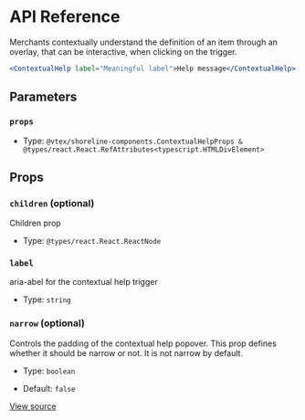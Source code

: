 # API Reference

Merchants contextually understand the definition of an item through an overlay, that can be interactive, when clicking on the trigger.

```jsx
<ContextualHelp label="Meaningful label">Help message</ContextualHelp>
```

## Parameters

### `props`

- Type: `@vtex/shoreline-components.ContextualHelpProps & @types/react.React.RefAttributes<typescript.HTMLDivElement>`

## Props

### `children` (optional)

Children prop

- Type: `@types/react.React.ReactNode`

### `label`

aria-abel for the contextual help trigger

- Type: `string`

### `narrow` (optional)

Controls the padding of the contextual help popover.
This prop defines whether it should be narrow or not.
It is not narrow by default.

- Type: `boolean`

- Default: `false`

[View source](https://github.com/vtex/shoreline/blob/f54b26b/packages/components/src/contextual-help/contextual-help.tsx#L16)
